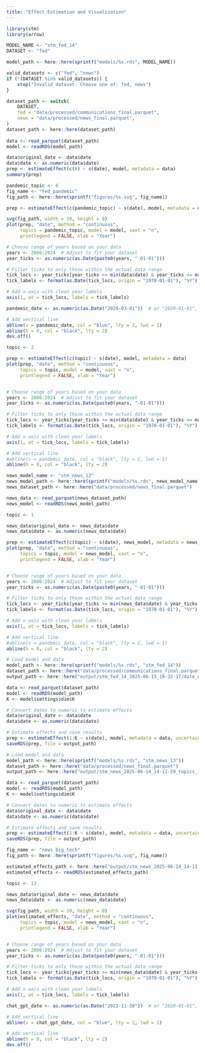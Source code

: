 ```yaml
---
title: "Effect Estimation and Visualization"
---
```


```r
library(stm)
library(arrow)
```

```r
MODEL_NAME <- "stm_fed_14"
DATASET <- "fed"
```


```r
model_path <- here::here(sprintf("models/%s.rds", MODEL_NAME))

valid_datasets <- c("fed", "news")
if (!(DATASET %in% valid_datasets)) {
    stop("Invalid dataset. Choose one of: fed, news")
}

dataset_path <- switch(
    DATASET,
    fed = "data/processed/communications_final.parquet",
    news = "data/processed/news_final.parquet",
)
dataset_path <- here::here(dataset_path)
    
data <- read_parquet(dataset_path)
model <- readRDS(model_path)
```

```r
data$original_date <- data$date
data$date <- as.numeric(data$date)
prep <- estimateEffect(c(6) ~ s(date), model, metadata = data)
summary(prep)
```
```r
pandemic_topic <- 6
fig_name <- "fed_pandemic"
fig_path <- here::here(sprintf("figures/%s.svg", fig_name))

prep <- estimateEffect(c(pandemic_topic) ~ s(date), model, metadata = data)

svg(fig_path, width = 10, height = 8)
plot(prep, "date", method = "continuous",
     topics = pandemic_topic, model = model, xaxt = "n",
     printlegend = FALSE, xlab = "Year")

# Choose range of years based on your data
years <- 2006:2024  # Adjust to fit your dataset
year_ticks <- as.numeric(as.Date(paste0(years, "-01-01")))

# Filter ticks to only those within the actual data range
tick_locs <- year_ticks[year_ticks >= min(data$date) & year_ticks <= max(data$date)]
tick_labels <- format(as.Date(tick_locs, origin = "1970-01-01"), "%Y")

# Add x-axis with clean year labels
axis(1, at = tick_locs, labels = tick_labels)

pandemic_date <- as.numeric(as.Date("2020-03-01"))  # or "2020-01-01", depending on what you want

# Add vertical line
abline(v = pandemic_date, col = "blue", lty = 2, lwd = 1)
abline(h = 0, col = "black", lty = 2)
dev.off()
```

```r
topic <- 2

prep <- estimateEffect(c(topic) ~ s(date), model, metadata = data)
plot(prep, "date", method = "continuous",
     topics = topic, model = model, xaxt = "n",
     printlegend = FALSE, xlab = "Year")


# Choose range of years based on your data
years <- 2006:2024  # Adjust to fit your dataset
year_ticks <- as.numeric(as.Date(paste0(years, "-01-01")))

# Filter ticks to only those within the actual data range
tick_locs <- year_ticks[year_ticks >= min(data$date) & year_ticks <= max(data$date)]
tick_labels <- format(as.Date(tick_locs, origin = "1970-01-01"), "%Y")

# Add x-axis with clean year labels
axis(1, at = tick_locs, labels = tick_labels)

# Add vertical line
#abline(v = pandemic_date, col = "black", lty = 2, lwd = 1)
abline(h = 0, col = "black", lty = 2)
```
```r
news_model_name <- "stm_news_13"
news_model_path <- here::here(sprintf("models/%s.rds", news_model_name))
news_dataset_path <- here::here("data/processed/news_final.parquet")

news_data <- read_parquet(news_dataset_path)
news_model <- readRDS(news_model_path)
```

```r
topic <- 1

news_data$original_date <- news_data$date
news_data$date <- as.numeric(news_data$date)

prep <- estimateEffect(c(topic) ~ s(date), news_model, metadata = news_data)
plot(prep, "date", method = "continuous",
     topics = topic, model = news_model, xaxt = "n",
     printlegend = FALSE, xlab = "Year")


# Choose range of years based on your data
years <- 2006:2024  # Adjust to fit your dataset
year_ticks <- as.numeric(as.Date(paste0(years, "-01-01")))

# Filter ticks to only those within the actual data range
tick_locs <- year_ticks[year_ticks >= min(news_data$date) & year_ticks <= max(news_data$date)]
tick_labels <- format(as.Date(tick_locs, origin = "1970-01-01"), "%Y")

# Add x-axis with clean year labels
axis(1, at = tick_locs, labels = tick_labels)

# Add vertical line
#abline(v = pandemic_date, col = "black", lty = 2, lwd = 1)
abline(h = 0, col = "black", lty = 2)
```

```r
# Load model and data
model_path <- here::here(sprintf("models/%s.rds", "stm_fed_14"))
dataset_path <- here::here("data/processed/communications_final.parquet")
output_path <- here::here("output/stm_fed_14_2025-06-13_10-32-17/date_estimated_effects.rds")

data <- read_parquet(dataset_path)
model <- readRDS(model_path)
K <- model$settings$dim$K

# Convert dates to numeric to estimate effects
data$original_date <- data$date
data$date <- as.numeric(data$date)

# Estimate effects and save results
prep <- estimateEffect(1:K ~ s(date), model, metadata = data, uncertainty = "Global")
saveRDS(prep, file = output_path)
```

```r
# Load model and data
model_path <- here::here(sprintf("models/%s.rds", "stm_news_13"))
dataset_path <- here::here("data/processed/news_final.parquet")
output_path <- here::here("output/stm_news_2025-06-14_14-11-59_topics_13/date_estimated_effects.rds")

data <- read_parquet(dataset_path)
model <- readRDS(model_path)
K <- model$settings$dim$K

# Convert dates to numeric to estimate effects
data$original_date <- data$date
data$date <- as.numeric(data$date)

# Estimate effects and save results
prep <- estimateEffect(1:K ~ s(date), model, metadata = data, uncertainty = "Global")
saveRDS(prep, file = output_path)
```

```r
fig_name <- "news_big_tech"
fig_path <- here::here(sprintf("figures/%s.svg", fig_name))

estimated_effects_path <- here::here("output/stm_news_2025-06-14_14-11-59_topics_13/date_estimated_effects.rds")
estimated_effects <- readRDS(estimated_effects_path)

topic <- 13

news_data$original_date <- news_data$date
news_data$date <- as.numeric(news_data$date)

svg(fig_path, width = 10, height = 8)
plot(estimated_effects, "date", method = "continuous",
     topics = topic, model = news_model, xaxt = "n",
     printlegend = FALSE, xlab = "Year")


# Choose range of years based on your data
years <- 2006:2024  # Adjust to fit your dataset
year_ticks <- as.numeric(as.Date(paste0(years, "-01-01")))

# Filter ticks to only those within the actual data range
tick_locs <- year_ticks[year_ticks >= min(news_data$date) & year_ticks <= max(news_data$date)]
tick_labels <- format(as.Date(tick_locs, origin = "1970-01-01"), "%Y")

# Add x-axis with clean year labels
axis(1, at = tick_locs, labels = tick_labels)

chat_gpt_date <- as.numeric(as.Date("2022-11-30"))  # or "2020-01-01", depending on what you want

# Add vertical line
abline(v = chat_gpt_date, col = "blue", lty = 2, lwd = 1)

# Add vertical line
abline(h = 0, col = "black", lty = 2)
dev.off()
```


